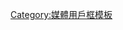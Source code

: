 {{Userbox
  |border-c=black
  |border-s=1
  |id=<!-- 合理使用文件：智勝鮮師.jpg -->[[智勝鮮師]]
  |id-c=white
  |id-fc=green
  |id-s=12
  |info=這個用戶喜歡看'''[[智勝鮮師]]'''
  |info-c=green
  |info-fc=Red
  |info-s=9
}}<includeonly>[[Category:喜歡看智勝鮮師的維基人|{{PAGENAME}}]]</includeonly><noinclude>
[[Category:媒體用戶框模板]]